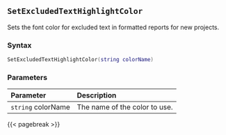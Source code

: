 ## `SetExcludedTextHighlightColor`

Sets the font color for excluded text in formatted reports for new projects.

### Syntax {-}

``` .lua
SetExcludedTextHighlightColor(string colorName)
```

### Parameters {-}

**Parameter** | **Description**
| :-- | :-- |
| `string` colorName | The name of the color to use. |

{{< pagebreak >}}